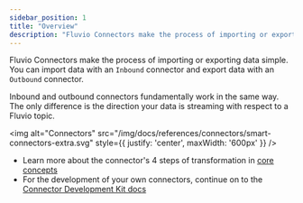 ```yaml
---
sidebar_position: 1
title: "Overview"
description: "Fluvio Connectors make the process of importing or exporting data simple"
---
```


Fluvio Connectors make the process of importing or exporting data simple.
You can import data with an `Inbound` connector and export data with an `Outbound` connector.

Inbound and outbound connectors fundamentally work in the same way. The only difference is the direction your data is streaming with respect to a Fluvio topic.

<img
  alt="Connectors"
  src="/img/docs/references/connectors/smart-connectors-extra.svg"
  style={{ justify: 'center', maxWidth: '600px' }}
/>

* Learn more about the connector's 4 steps of transformation in [core concepts](/docs/connectors/local/introduction)
* For the development of your own connectors, continue on to the [Connector Development Kit docs](/docs/connectors/local/cdk-dev/introduction)
